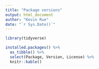```yaml
---
title: "Package versions"
output: html_document
author: "Kevin Rue"
date: "`r Sys.Date()`"
---
```


```r
library(tidyverse)
```

```r
installed.packages() %>%
  as_tibble() %>%
  select(Package, Version, License) %>%
  knitr::kable()
```
